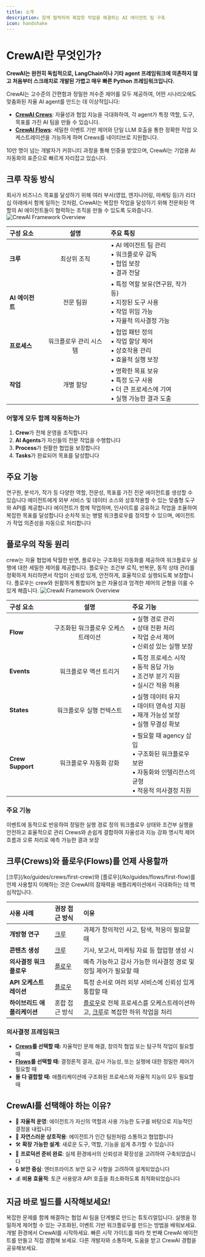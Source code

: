 ```yaml
---
title: 소개
description: 함께 협력하여 복잡한 작업을 해결하는 AI 에이전트 팀 구축
icon: handshake
---
```


# CrewAI란 무엇인가?

**CrewAI는 완전히 독립적으로, LangChain이나 기타 agent 프레임워크에 의존하지 않고 처음부터 스크래치로 개발된 가볍고 매우 빠른 Python 프레임워크입니다.**

CrewAI는 고수준의 간편함과 정밀한 저수준 제어를 모두 제공하여, 어떤 시나리오에도 맞춤화된 자율 AI agent를 만드는 데 이상적입니다:

- **[CrewAI Crews](/ko/guides/crews/first-crew)**: 자율성과 협업 지능을 극대화하여, 각 agent가 특정 역할, 도구, 목표를 가진 AI 팀을 만들 수 있습니다.
- **[CrewAI Flows](/ko/guides/flows/first-flow)**: 세밀한 이벤트 기반 제어와 단일 LLM 호출을 통한 정확한 작업 오케스트레이션을 가능하게 하며 Crews를 네이티브로 지원합니다.

10만 명이 넘는 개발자가 커뮤니티 과정을 통해 인증을 받았으며, CrewAI는 기업용 AI 자동화의 표준으로 빠르게 자리잡고 있습니다.

## 크루 작동 방식

<Note>
  회사가 비즈니스 목표를 달성하기 위해 여러 부서(영업, 엔지니어링, 마케팅 등)가 리더십 아래에서 함께 일하는 것처럼, CrewAI는 복잡한 작업을 달성하기 위해 전문화된 역할의 AI 에이전트들이 협력하는 조직을 만들 수 있도록 도와줍니다.
</Note>

<Frame caption="CrewAI 프레임워크 개요">
  <img src="/images/crews.png" alt="CrewAI Framework Overview" />
</Frame>

| 구성 요소     | 설명                   | 주요 특징 |
|:--------------|:---------------------:|:----------|
| **크루**     | 최상위 조직           | • AI 에이전트 팀 관리<br/>• 워크플로우 감독<br/>• 협업 보장<br/>• 결과 전달 |
| **AI 에이전트** | 전문 팀원             | • 특정 역할 보유(연구원, 작가 등)<br/>• 지정된 도구 사용<br/>• 작업 위임 가능<br/>• 자율적 의사결정 가능 |
| **프로세스**  | 워크플로우 관리 시스템 | • 협업 패턴 정의<br/>• 작업 할당 제어<br/>• 상호작용 관리<br/>• 효율적 실행 보장 |
| **작업**     | 개별 할당             | • 명확한 목표 보유<br/>• 특정 도구 사용<br/>• 더 큰 프로세스에 기여<br/>• 실행 가능한 결과 도출 |

### 어떻게 모두 함께 작동하는가

1. **Crew**가 전체 운영을 조직합니다
2. **AI Agents**가 자신들의 전문 작업을 수행합니다
3. **Process**가 원활한 협업을 보장합니다
4. **Tasks**가 완료되어 목표를 달성합니다

## 주요 기능

<CardGroup cols={2}>
  <Card title="역할 기반 에이전트" icon="users">
    연구원, 분석가, 작가 등 다양한 역할, 전문성, 목표를 가진 전문 에이전트를 생성할 수 있습니다
  </Card>
  <Card title="유연한 도구" icon="screwdriver-wrench">
    에이전트에게 외부 서비스 및 데이터 소스와 상호작용할 수 있는 맞춤형 도구와 API를 제공합니다
  </Card>
  <Card title="지능형 협업" icon="people-arrows">
    에이전트가 함께 작업하며, 인사이트를 공유하고 작업을 조율하여 복잡한 목표를 달성합니다
  </Card>
  <Card title="작업 관리" icon="list-check">
    순차적 또는 병렬 워크플로우를 정의할 수 있으며, 에이전트가 작업 의존성을 자동으로 처리합니다
  </Card>
</CardGroup>

## 플로우의 작동 원리

<Note>
  crew는 자율 협업에 탁월한 반면, 플로우는 구조화된 자동화를 제공하여 워크플로우 실행에 대한 세밀한 제어를 제공합니다. 플로우는 조건부 로직, 반복문, 동적 상태 관리를 정확하게 처리하면서 작업이 신뢰성 있게, 안전하게, 효율적으로 실행되도록 보장합니다. 플로우는 crew와 원활하게 통합되어 높은 자율성과 엄격한 제어의 균형을 이룰 수 있게 해줍니다.
</Note>

<Frame caption="CrewAI Framework Overview">
  <img src="/images/flows.png" alt="CrewAI Framework Overview" />
</Frame>

| 구성 요소 | 설명 | 주요 기능 |
|:----------|:-----------:|:------------|
| **Flow** | 구조화된 워크플로우 오케스트레이션 | • 실행 경로 관리<br/>• 상태 전환 처리<br/>• 작업 순서 제어<br/>• 신뢰성 있는 실행 보장 |
| **Events** | 워크플로우 액션 트리거 | • 특정 프로세스 시작<br/>• 동적 응답 가능<br/>• 조건부 분기 지원<br/>• 실시간 적응 허용 |
| **States** | 워크플로우 실행 컨텍스트 | • 실행 데이터 유지<br/>• 데이터 영속성 지원<br/>• 재개 가능성 보장<br/>• 실행 무결성 확보 |
| **Crew Support** | 워크플로우 자동화 강화 | • 필요할 때 agency 삽입<br/>• 구조화된 워크플로우 보완<br/>• 자동화와 인텔리전스의 균형<br/>• 적응적 의사결정 지원 |

### 주요 기능

<CardGroup cols={2}>
  <Card title="이벤트 기반 오케스트레이션" icon="bolt">
    이벤트에 동적으로 반응하여 정밀한 실행 경로 정의
  </Card>
  <Card title="세밀한 제어" icon="sliders">
    워크플로우 상태와 조건부 실행을 안전하고 효율적으로 관리
  </Card>
  <Card title="네이티브 Crew 통합" icon="puzzle-piece">
    Crews와 손쉽게 결합하여 자율성과 지능 강화
  </Card>
  <Card title="결정론적 실행" icon="route">
    명시적 제어 흐름과 오류 처리로 예측 가능한 결과 보장
  </Card>
</CardGroup>

## 크루(Crews)와 플로우(Flows)를 언제 사용할까

<Note>
  [크루](/ko/guides/crews/first-crew)와 [플로우](/ko/guides/flows/first-flow)를 언제 사용할지 이해하는 것은 CrewAI의 잠재력을 애플리케이션에서 극대화하는 데 핵심적입니다.
</Note>

| 사용 사례 | 권장 접근 방식 | 이유 |
|:---------|:---------------------|:-----|
| **개방형 연구** | [크루](/ko/guides/crews/first-crew) | 과제가 창의적인 사고, 탐색, 적응이 필요할 때 |
| **콘텐츠 생성** | [크루](/ko/guides/crews/first-crew) | 기사, 보고서, 마케팅 자료 등 협업형 생성 시 |
| **의사결정 워크플로우** | [플로우](/ko/guides/flows/first-flow) | 예측 가능하고 감사 가능한 의사결정 경로 및 정밀 제어가 필요할 때 |
| **API 오케스트레이션** | [플로우](/ko/guides/flows/first-flow) | 특정 순서로 여러 외부 서비스에 신뢰성 있게 통합할 때 |
| **하이브리드 애플리케이션** | 혼합 접근 방식 | [플로우](/ko/guides/flows/first-flow)로 전체 프로세스를 오케스트레이션하고, [크루](/ko/guides/crews/first-crew)로 복잡한 하위 작업을 처리 |

### 의사결정 프레임워크

- **[Crews](/ko/guides/crews/first-crew)를 선택할 때:** 자율적인 문제 해결, 창의적 협업 또는 탐구적 작업이 필요할 때
- **[Flows](/ko/guides/flows/first-flow)를 선택할 때:** 결정론적 결과, 감사 가능성, 또는 실행에 대한 정밀한 제어가 필요할 때
- **둘 다 결합할 때:** 애플리케이션에 구조화된 프로세스와 자율적 지능이 모두 필요할 때

## CrewAI를 선택해야 하는 이유?

- 🧠 **자율적 운영**: 에이전트가 자신의 역할과 사용 가능한 도구를 바탕으로 지능적인 결정을 내립니다
- 📝 **자연스러운 상호작용**: 에이전트가 인간 팀원처럼 소통하고 협업합니다
- 🛠️ **확장 가능한 설계**: 새로운 도구, 역할, 기능을 쉽게 추가할 수 있습니다
- 🚀 **프로덕션 준비 완료**: 실제 환경에서의 신뢰성과 확장성을 고려하여 구축되었습니다
- 🔒 **보안 중심**: 엔터프라이즈 보안 요구 사항을 고려하여 설계되었습니다
- 💰 **비용 효율적**: 토큰 사용량과 API 호출을 최소화하도록 최적화되었습니다

## 지금 바로 빌드를 시작해보세요!

<CardGroup cols={2}>
  <Card
    title="첫 번째 Crew 만들기"
    icon="users-gear"
    href="/ko/guides/crews/first-crew"
  >
    복잡한 문제를 함께 해결하는 협업 AI 팀을 단계별로 만드는 튜토리얼입니다.
  </Card>
  <Card
    title="첫 번째 Flow 만들기"
    icon="diagram-project"
    href="/ko/guides/flows/first-flow"
  >
    실행을 정밀하게 제어할 수 있는 구조화된, 이벤트 기반 워크플로우를 만드는 방법을 배워보세요.
  </Card>
</CardGroup>

<CardGroup cols={3}>
  <Card
    title="CrewAI 설치하기"
    icon="wrench"
    href="/ko/installation"
  >
    개발 환경에서 CrewAI를 시작하세요.
  </Card>
  <Card
    title="빠른 시작"
    icon="bolt"
    href="ko/quickstart"
  >
    빠른 시작 가이드를 따라 첫 번째 CrewAI 에이전트를 만들고 직접 경험해 보세요.
  </Card>
  <Card
    title="커뮤니티 가입하기"
    icon="comments"
    href="https://community.crewai.com"
  >
    다른 개발자와 소통하며, 도움을 받고 CrewAI 경험을 공유해보세요.
  </Card>
</CardGroup>